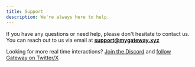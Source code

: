 ```yaml
---
title: Support
description: We're always here to help.
---
```


If you have any questions or need help, please don't hesitate to contact us. You can reach out to us via email at **[support@mygateway.xyz](mailto:support@mygateway.xyz)**

Looking for more real time interactions? [Join the Discord](https://discord.gg/zjHJZRZzts) and [follow Gateway on Twitter/X](https://x.com/gateway_xyz)
